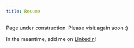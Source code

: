 ```yaml
---
title: Resume
---
```


Page under construction. Please visit again soon :)

In the meantime, add me on [LinkedIn](https://www.linkedin.com/in/asefaha/)!










